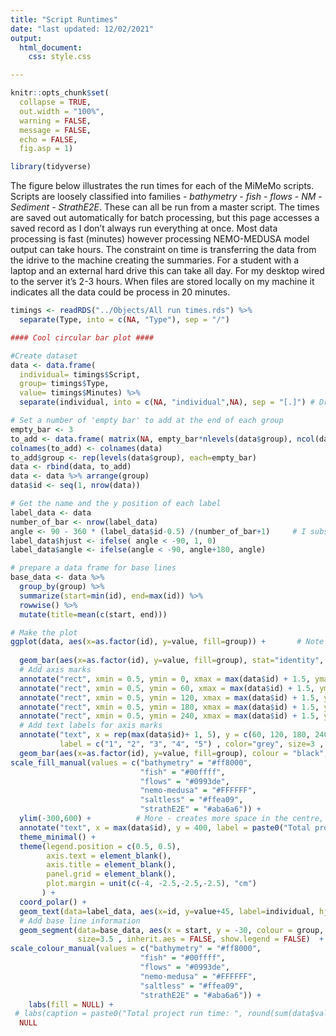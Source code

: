 ```yaml
---
title: "Script Runtimes"
date: "last updated: 12/02/2021"
output:
  html_document:
    css: style.css

---
```


```r
knitr::opts_chunk$set(
  collapse = TRUE,
  out.width = "100%",
  warning = FALSE,
  message = FALSE,
  echo = FALSE,
  fig.asp = 1)

library(tidyverse) 

```

The figure below illustrates the run times for each of the MiMeMo scripts. Scripts are loosely classified into families - *bathymetry* - *fish* - *flows* - *NM* - *Sediment* - *StrathE2E*. These can all be run from a master script. The times are saved out automatically for batch processing, but this page accesses a saved record as I don't always run everything at once. Most data processing is fast (minutes) however processing NEMO-MEDUSA model output can take hours. The constraint on time is transferring the data from the idrive to the machine creating the summaries. For a student with a laptop and an external hard drive this can take all day. For my desktop wired to the server it's 2-3 hours. When files are stored locally on my machine it indicates all the data could be process in 20 minutes. 

```r

timings <- readRDS("../Objects/All run times.rds") %>% 
  separate(Type, into = c(NA, "Type"), sep = "/")                             # Drop script folder

#### Cool circular bar plot ####

#Create dataset
data <- data.frame(
  individual= timings$Script,
  group= timings$Type,
  value= timings$Minutes) %>% 
  separate(individual, into = c(NA, "individual",NA), sep = "[.]") # Drop leading script family for labelling bars.

# Set a number of 'empty bar' to add at the end of each group
empty_bar <- 3
to_add <- data.frame( matrix(NA, empty_bar*nlevels(data$group), ncol(data)) )
colnames(to_add) <- colnames(data)
to_add$group <- rep(levels(data$group), each=empty_bar)
data <- rbind(data, to_add)
data <- data %>% arrange(group)
data$id <- seq(1, nrow(data))

# Get the name and the y position of each label
label_data <- data
number_of_bar <- nrow(label_data)
angle <- 90 - 360 * (label_data$id-0.5) /(number_of_bar+1)     # I substract 0.5 because the letter must have the angle of the center of the bars. Not extreme right(1) or extreme left (0). I also add a bar for the y axis labels.
label_data$hjust <- ifelse( angle < -90, 1, 0)
label_data$angle <- ifelse(angle < -90, angle+180, angle)

# prepare a data frame for base lines
base_data <- data %>% 
  group_by(group) %>% 
  summarize(start=min(id), end=max(id)) %>% 
  rowwise() %>% 
  mutate(title=mean(c(start, end)))

# Make the plot
ggplot(data, aes(x=as.factor(id), y=value, fill=group)) +       # Note that id is a factor. If x is numeric, there is some space between the first bar
  
  geom_bar(aes(x=as.factor(id), y=value, fill=group), stat="identity", alpha=0.5, colour = NA) +   # Begin plot
  # Add axis marks
  annotate("rect", xmin = 0.5, ymin = 0, xmax = max(data$id) + 1.5, ymax = 60, colour = "white", alpha=0.1, fill = "cornflowerblue") +
  annotate("rect", xmin = 0.5, ymin = 60, xmax = max(data$id) + 1.5, ymax = 120, colour = "white", alpha=0) +
  annotate("rect", xmin = 0.5, ymin = 120, xmax = max(data$id) + 1.5, ymax = 180, colour = "white", alpha=0.1, fill = "cornflowerblue") +
  annotate("rect", xmin = 0.5, ymin = 180, xmax = max(data$id) + 1.5, ymax = 240, colour = "white", alpha=0) +
  annotate("rect", xmin = 0.5, ymin = 240, xmax = max(data$id) + 1.5, ymax = 300, colour = "white", alpha=0.1, fill = "cornflowerblue") +
  # Add text labels for axis marks
  annotate("text", x = rep(max(data$id)+ 1, 5), y = c(60, 120, 180, 240, 300), 
           label = c("1", "2", "3", "4", "5") , color="grey", size=3 , angle=0, fontface="bold", hjust= 0.5) +
  geom_bar(aes(x=as.factor(id), y=value, fill=group), colour = "black", size = 0.3, stat="identity") +
scale_fill_manual(values = c("bathymetry" = "#ff8000",
                             "fish" = "#00ffff",
                             "flows" = "#0993de",    
                             "nemo-medusa" = "#FFFFFF",       
                             "saltless" = "#ffea09",   
                             "strathE2E" = "#aba6a6")) +
  ylim(-300,600) +          # More - creates more space in the centre, if a bar is larger than max it won't display
  annotate("text", x = max(data$id), y = 400, label = paste0("Total project run time: ", round(sum(data$value, na.rm = T)/60, digits = 2), " hours"), size = 3, hjust = 0) +
  theme_minimal() +
  theme(legend.position = c(0.5, 0.5),
        axis.text = element_blank(),
        axis.title = element_blank(),
        panel.grid = element_blank(),
        plot.margin = unit(c(-4, -2.5,-2.5,-2.5), "cm")
       ) +
  coord_polar() + 
  geom_text(data=label_data, aes(x=id, y=value+45, label=individual, hjust=hjust), color="black", fontface="bold",alpha=0.6, size=2.5, angle= label_data$angle, inherit.aes = FALSE ) +
  # Add base line information
  geom_segment(data=base_data, aes(x = start, y = -30, colour = group, xend = end, yend = -30), 
               size=3.5 , inherit.aes = FALSE, show.legend = FALSE)  +
scale_colour_manual(values = c("bathymetry" = "#ff8000",
                             "fish" = "#00ffff",
                             "flows" = "#0993de",    
                             "nemo-medusa" = "#FFFFFF",       
                             "saltless" = "#ffea09",   
                             "strathE2E" = "#aba6a6")) +
    labs(fill = NULL) +
 # labs(caption = paste0("Total project run time: ", round(sum(data$value, na.rm = T)/60, digits = 2), " hours")) +
  NULL


```
